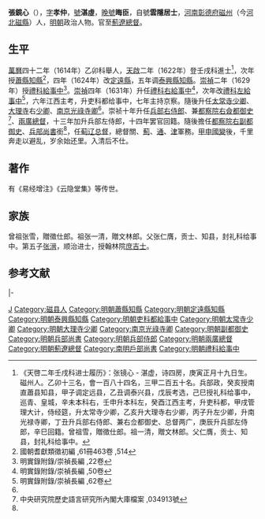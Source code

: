 {{明清人物信息框
| 姓名 = 張鏡心
| 原名 =
| 圖片名稱 = 
| 圖片大小 = 220px
| 圖片說明 = 
| 最高職務 = 總督薊遼軍務都察院右副都御史
| 國家 = 大明
| 爵位 =
| 籍貫 = [[河南|河南]][[彰德府|彰德府]][[磁州|磁州]]
| 族裔 = 
| 字號 = 字孝仲，號湛虛<br>晚號晦臣，自號雲隱居士
| 室名 = 
| 諡號 = 
| 出生日期 = 明萬曆十八年（1590年）正月十九日
| 出生地點 = 
| 逝世日期 = 清順治十三年（1656年）
| 逝世地點 = 
| 墓葬 =
| 配偶 =
| 親屬 = 子 [[張溍_(順治進士)|張溍]]
| 出身 = 
*萬曆四十二年乙卯科舉人
*天啟二年壬戌科同進士出身
| 經歷 = 
| 著作 =
}}
'''張鏡心'''（{{bd|1590年||1656年|catIdx=Z張}}），[[表字|字]]'''孝仲'''，[[號|號]]'''湛虛'''，[[晚號|晚號]]'''晦臣'''，自號'''雲隱居士'''，[[河南|河南]][[彰德府|彰德府]][[磁州|磁州]]（今[[河北|河北]][[磁縣|磁縣]]）人，[[明朝|明朝]]政治人物。官至[[薊遼總督|薊遼總督]]。

==生平==
[[萬曆|萬曆]]四十二年（1614年）乙卯科舉人，[[天啟|天啟]]二年（1622年）登壬戌科進士<ref>《天啓二年壬戌科进士履历》：张镜心 - 湛虚，诗四房，庚寅正月十九日生。磁州人。乙卯十三名，會一百八十四名，三甲二百五十名。兵部政，癸亥授南直蕭县知县，甲子调定远县，乙丑调泰兴县，戊辰考选，己巳授礼科给事中，巡青、皇城，辛未本科右，壬申升本科左，癸酉江西主考，升吏科都，甲戌管理大计，侍经筵，升太常寺少卿，乙亥升大理寺右少卿，丙子升左少卿，升南光禄寺卿，丁丑升兵部右侍郎、兼右佥都御史、总督两广，庚辰升兵部左侍郎，辛巳回籍。曾祖雪，贈徵仕郎。祖一清，贈文林郎。父仁膺，贡士、知县，封礼科给事中。</ref>，次年授[[蕭縣|蕭縣]][[知縣|知縣]]<ref name="國朝耆獻類徵初編 ,61冊463卷 ,514">國朝耆獻類徵初編 ,61冊463卷 ,514</ref>，四年（1624年）改[[定遠縣|定遠縣]]，五年调[[泰興縣|泰興縣]][[知縣|知縣]]。[[崇禎|崇禎]]二年（1629年）授[[禮科|禮科]][[給事中|給事中]]<ref>明實錄附錄/崇禎長編 ,22卷</ref>。[[崇禎|崇禎]]四年（1631年）升任[[禮科|禮科]][[右給事中|右給事中]]<ref>明實錄附錄/崇禎長編 ,50卷</ref>，次年改[[禮科|禮科]][[左給事中|左給事中]]<ref>明實錄附錄/崇禎長編 ,62卷</ref>，六年江西主考，升吏科都给事中，七年主持京察。隨後升任[[太常寺|太常寺]][[少卿|少卿]]、[[大理寺|大理寺]]右[[少卿|少卿]]、[[南京光祿寺卿|南京光祿寺卿]]<ref name="國朝耆獻類徵初編 ,61冊463卷 ,514"/>。崇祯十年升任[[兵部右侍郎|兵部右侍郎]]、兼[[都察院|都察院]][[右僉都御史|右僉都御史]]<ref>中央研究院歷史語言研究所內閣大庫檔案 ,034913號</ref>、[[兩廣總督|兩廣總督]]，十三年加升兵部左侍郎，十四年罢官回籍。隨後擔任[[都察院|都察院]][[右副都御史|右副都御史]]、[[兵部尚書|兵部尚書]]銜<ref name="國朝耆獻類徵初編 ,61冊463卷 ,514"/>，任[[蓟辽总督|蓟辽总督]]，總督關、[[薊州|薊]]、[[通州|通]]、[[天津|津]]軍務。[[甲申之變|甲申國變]]後，千里奔走以避乱，岁余始还里。入清后不仕。

==著作==
有《易经增注》《云隐堂集》等传世。

==家族==
曾祖张雪，贈徵仕郎。祖张一清，贈文林郎。父张仁膺，贡士、知县，封礼科给事中。第五子[[張溍_(順治進士)|张溍]]，顺治进士，授翰林院[[庶吉士|庶吉士]]。

==参考文献==
{{reflist}}

{{start box}}
{{s-off}}
{{succession box|[[熊文燦|熊文燦]]|[[沈猶龍|沈猶龍]]|[[两广总督|明朝两广总督]]|1637年-1641年}}
{{succession box|[[張福臻|張福臻]]|張福臻|[[蓟辽总督|明朝蓟辽总督]]<br /><sub>總督關、薊、通、津軍務</sub>|1642年4月21日-1642年4月25日}}
|-
{{s-before|[[張有譽|張有譽]]}}
{{s-title|[[南明|南明]][[南京六部|南京戶部尚書]]|1645年－1646年}}
{{s-none|不再設立}}
{{end box}}

{{天啓二年壬戌科殿試金榜}}

{{Authority control}}

{{DEFAULTSORT:Zhang張}}
[[Category:张姓|J]]
[[Category:磁县人|Category:磁县人]]
[[Category:明朝蕭縣知縣|Category:明朝蕭縣知縣]]
[[Category:明朝定遠縣知縣|Category:明朝定遠縣知縣]]
[[Category:明朝泰興縣知縣|Category:明朝泰興縣知縣]]
[[Category:明朝吏科都給事中|Category:明朝吏科都給事中]]
[[Category:明朝太常寺少卿|Category:明朝太常寺少卿]]
[[Category:明朝大理寺少卿|Category:明朝大理寺少卿]]
[[Category:南京光祿寺卿|Category:南京光祿寺卿]]
[[Category:明朝副都御史|Category:明朝副都御史]]
[[Category:明朝兵部尚書|Category:明朝兵部尚書]]
[[Category:明朝兵部侍郎|Category:明朝兵部侍郎]]
[[Category:明朝兩廣總督|Category:明朝兩廣總督]]
[[Category:明朝薊遼總督|Category:明朝薊遼總督]]
[[Category:南明戶部尚書|Category:南明戶部尚書]]
[[Category:明朝禮科給事中|Category:明朝禮科給事中]]